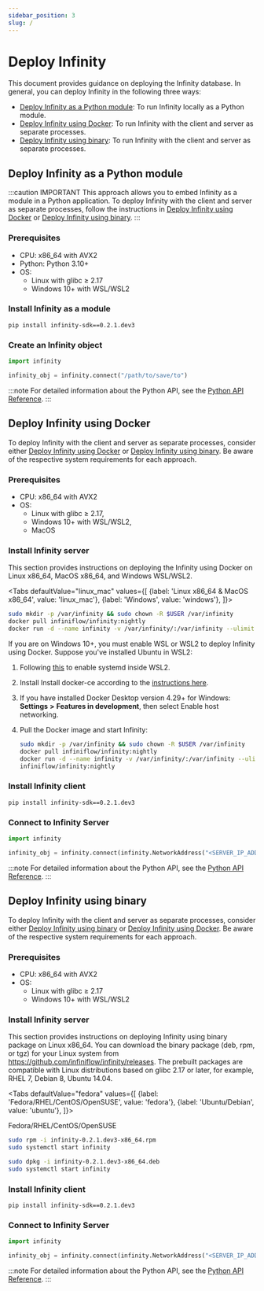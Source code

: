 ```yaml
---
sidebar_position: 3
slug: /
---
```


# Deploy Infinity

This document provides guidance on deploying the Infinity database. In general, you can deploy Infinity in the following three ways: 

- [Deploy Infinity as a Python module](#deploy-infinity-as-a-python-module): To run Infinity locally as a Python module.
- [Deploy Infinity using Docker](#deploy-infinity-using-docker): To run Infinity with the client and server as separate processes.
- [Deploy Infinity using binary](#deploy-infinity-using-binary): To run Infinity with the client and server as separate processes.

## Deploy Infinity as a Python module

:::caution IMPORTANT
This approach allows you to embed Infinity as a module in a Python application. To deploy Infinity with the client and server as separate processes, follow the instructions in [Deploy Infinity using Docker](#deploy-infinity-using-docker) or [Deploy Infinity using binary](#deploy-infinity-using-binary).
:::

### Prerequisites

- CPU: x86_64 with AVX2
- Python: Python 3.10+
- OS: 
  - Linux with glibc &ge; 2.17
  - Windows 10+ with WSL/WSL2

### Install Infinity as a module

```
pip install infinity-sdk==0.2.1.dev3
```

### Create an Infinity object

```python
import infinity

infinity_obj = infinity.connect("/path/to/save/to")
```

:::note
For detailed information about the Python API, see the [Python API Reference](../references/pysdk_api_reference.md).
:::


## Deploy Infinity using Docker 

To deploy Infinity with the client and server as separate processes, consider either [Deploy Infinity using Docker](#deploy-infinity-using-docker) or [Deploy Infinity using binary](#deploy-infinity-using-binary). Be aware of the respective system requirements for each approach.

### Prerequisites

- CPU: x86_64 with AVX2
- OS: 
  - Linux with glibc &ge; 2.17, 
  - Windows 10+ with WSL/WSL2, 
  - MacOS

### Install Infinity server

This section provides instructions on deploying the Infinity using Docker on Linux x86_64, MacOS x86_64, and Windows WSL/WSL2. 

<Tabs
  defaultValue="linux_mac"
  values={[
    {label: 'Linux x86_64 & MacOS x86_64', value: 'linux_mac'},
    {label: 'Windows', value: 'windows'},
  ]}>
   <TabItem value="linux_mac">

```bash
sudo mkdir -p /var/infinity && sudo chown -R $USER /var/infinity
docker pull infiniflow/infinity:nightly
docker run -d --name infinity -v /var/infinity/:/var/infinity --ulimit nofile=500000:500000 --network=host infiniflow/infinity:nightly
```
  </TabItem>
  <TabItem value="windows">

If you are on Windows 10+, you must enable WSL or WSL2 to deploy Infinity using Docker. Suppose you've installed Ubuntu in WSL2:

1. Following [this](https://learn.microsoft.com/en-us/windows/wsl/systemd) to enable systemd inside WSL2.
2. Install Install docker-ce according to the [instructions here](https://docs.docker.com/engine/install/ubuntu).
3. If you have installed Docker Desktop version 4.29+ for Windows: **Settings** **>** **Features in development**, then select Enable host networking.
4. Pull the Docker image and start Infinity: 

   ```bash
   sudo mkdir -p /var/infinity && sudo chown -R $USER /var/infinity
   docker pull infiniflow/infinity:nightly
   docker run -d --name infinity -v /var/infinity/:/var/infinity --ulimit nofile=500000:500000 --network=host 
   infiniflow/infinity:nightly
   ```

  </TabItem>
</Tabs>

### Install Infinity client

```
pip install infinity-sdk==0.2.1.dev3
```

### Connect to Infinity Server 

```python
import infinity

infinity_obj = infinity.connect(infinity.NetworkAddress("<SERVER_IP_ADDRESS>", 23817)) 
```

:::note
For detailed information about the Python API, see the [Python API Reference](../references/pysdk_api_reference.md).
:::

## Deploy Infinity using binary


To deploy Infinity with the client and server as separate processes, consider either [Deploy Infinity using binary](#deploy-infinity-using-binary) or [Deploy Infinity using Docker](#deploy-infinity-using-docker). Be aware of the respective system requirements for each approach.

### Prerequisites

- CPU: x86_64 with AVX2
- OS: 
  - Linux with glibc &ge; 2.17
  - Windows 10+ with WSL/WSL2

### Install Infinity server

This section provides instructions on deploying Infinity using binary package on Linux x86_64. You can download the binary package (deb, rpm, or tgz) for your Linux system from https://github.com/infiniflow/infinity/releases. The prebuilt packages are compatible with Linux distributions based on glibc 2.17 or later, for example, RHEL 7, Debian 8, Ubuntu 14.04.


<Tabs
  defaultValue="fedora"
  values={[
    {label: 'Fedora/RHEL/CentOS/OpenSUSE', value: 'fedora'},
    {label: 'Ubuntu/Debian', value: 'ubuntu'},
  ]}>
   <TabItem value="fedora">

Fedora/RHEL/CentOS/OpenSUSE
```bash
sudo rpm -i infinity-0.2.1.dev3-x86_64.rpm
sudo systemctl start infinity
```
  </TabItem>
  <TabItem value="ubuntu">

```bash
sudo dpkg -i infinity-0.2.1.dev3-x86_64.deb
sudo systemctl start infinity
```

  </TabItem>
</Tabs>

### Install Infinity client

```
pip install infinity-sdk==0.2.1.dev3
```

### Connect to Infinity Server 

```python
import infinity

infinity_obj = infinity.connect(infinity.NetworkAddress("<SERVER_IP_ADDRESS>", 23817)) 
```

:::note
For detailed information about the Python API, see the [Python API Reference](../references/pysdk_api_reference.md).
:::

